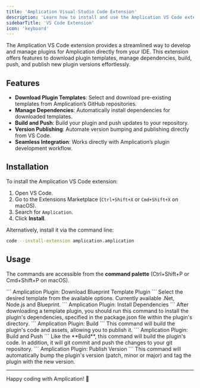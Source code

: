 ```yaml
---
title: 'Amplication Visual Studio Code Extension'
description: 'Learn how to install and use the Amplication VS Code extension to streamline plugin development.'
sidebarTitle: 'VS Code Extension'
icon: 'keyboard'
---
```


The Amplication VS Code extension provides a streamlined way to develop and manage plugins for Amplication directly from your IDE. This extension offers features to download plugin templates, manage dependencies, build, push, and publish new plugin versions effortlessly.

## Features

- **Download Plugin Templates**: Select and download pre-existing templates from Amplication’s GitHub repositories.
- **Manage Dependencies**: Automatically install dependencies for downloaded templates.
- **Build and Push**: Build your plugin and push updates to your repository.
- **Version Publishing**: Automate version bumping and publishing directly from VS Code.
- **Seamless Integration**: Works directly with Amplication’s plugin development workflow.

## Installation

To install the Amplication VS Code extension:

1. Open VS Code.
2. Go to the Extensions Marketplace (`Ctrl+Shift+X` or `Cmd+Shift+X` on macOS).
3. Search for `Amplication`.
4. Click **Install**.

Alternatively, install it via the command line:

```sh
code --install-extension amplication.amplication
```

## Usage

The commands are accessible from the **command palette** (Ctrl+Shift+P or Cmd+Shift+P on macOS).

<Steps>

<Step title="Download a Plugin Template">
```
Amplication Plugin: Download Blueprint Template Plugin
```
Select the desired template from the available options. Currently available .Net, Node.js and Blueprint.
</Step>

</Steps>

<Step title="Install Dependencies">
```
Amplication Plugin: Install Dependencies
```
After downloading a template plugin, you should run this command to install the plugin's dependencies, specified in the package.json file within the plugin's directory.
</Step>

<Step title="Build">
```
Amplication Plugin: Build
```
This command will build the plugin's code and assets, allowing you to publish it.
</Step>

<Step title="Build and Push a Plugin">
```
Amplication Plugin: Build and Push
```
Like the **Build**, this command will build the plugin's code. In addition, it will git commit and push the changes to your git repository.
</Step>

<Step title="Publish a New Plugin Version">
```
Amplication Plugin: Publish Version
```
This command will automatically bump the plugin's version (patch, minor or major) and tag the plugin with the new version.
</Step>

---

Happy coding with Amplication! 🚀
